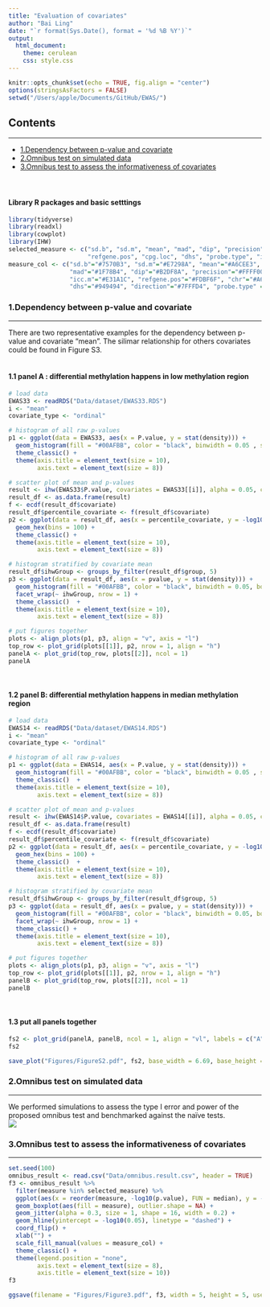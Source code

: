 ```yaml
---
title: "Evaluation of covariates"
author: "Bai Ling"
date: "`r format(Sys.Date(), format = '%d %B %Y')`"
output: 
  html_document:
    theme: cerulean
    css: style.css
---
```


```r
knitr::opts_chunk$set(echo = TRUE, fig.align = "center")
options(stringsAsFactors = FALSE)
setwd("/Users/apple/Documents/GitHub/EWAS/")
```

## Contents
***
- [1.Dependency between p-value and covariate](#dependency)
- [2.Omnibus test on simulated data](#simulated)
- [3.Omnibus test to assess the informativeness of covariates](#real)
<br>
<br>
<br>

#### Library R packages and basic setttings
    
```r
library(tidyverse)
library(readxl)
library(cowplot)
library(IHW)
selected_measure <- c("sd.b", "sd.m", "mean", "mad", "dip", "precision", "direction", "chr",
                      "refgene.pos", "cpg.loc", "dhs", "probe.type", "icc.b", "icc.m")
measure_col <- c("sd.b"="#7570B3", "sd.m"="#E7298A", "mean"="#A6CEE3", 
                 "mad"="#1F78B4", "dip"="#B2DF8A", "precision"="#FFFF00", "icc.b"="#FB9A99", 
                 "icc.m"="#E31A1C", "refgene.pos"="#FDBF6F", "chr"="#A6761D", "cpg.loc"="#1B9E77",
                 "dhs"="#949494", "direction"="#7FFFD4", "probe.type" ="#FFE4E1")
```

### 1.Dependency between p-value and covariate {#dependency}
***
There are two representative examples for the dependency between p-value and covariate "mean". The silimar relationship for others covariates could be found in Figure S3.
<br>
<br>

#### 1.1 panel A : differential methylation happens in low methylation region 
```r
# load data
EWAS33 <- readRDS("Data/dataset/EWAS33.RDS")
i <- "mean"
covariate_type <- "ordinal"

# histogram of all raw p-values
p1 <- ggplot(data = EWAS33, aes(x = P.value, y = stat(density))) + 
  geom_histogram(fill = "#00AFBB", color = "black", binwidth = 0.05 , size = 0.05, boundary = 0) +
  theme_classic() +
  theme(axis.title = element_text(size = 10),
        axis.text = element_text(size = 8))

# scatter plot of mean and p-values
result <- ihw(EWAS33$P.value, covariates = EWAS33[[i]], alpha = 0.05, covariate_type = covariate_type)
result_df <- as.data.frame(result)
f <- ecdf(result_df$covariate)
result_df$percentile_covariate <- f(result_df$covariate)
p2 <- ggplot(data = result_df, aes(x = percentile_covariate, y = -log10(pvalue))) + 
  geom_hex(bins = 100) + 
  theme_classic() +
  theme(axis.title = element_text(size = 10),
        axis.text = element_text(size = 8))

# histogram stratified by covariate mean
result_df$ihwGroup <- groups_by_filter(result_df$group, 5)
p3 <- ggplot(data = result_df, aes(x = pvalue, y = stat(density))) + 
  geom_histogram(fill = "#00AFBB", color = "black", binwidth = 0.05, boundary = 0, size = 0.05) +
  facet_wrap(~ ihwGroup, nrow = 1) + 
  theme_classic()  +
  theme(axis.title = element_text(size = 10),
        axis.text = element_text(size = 8))

# put figures together
plots <- align_plots(p1, p3, align = "v", axis = "l")
top_row <- plot_grid(plots[[1]], p2, nrow = 1, align = "h")
panelA <- plot_grid(top_row, plots[[2]], ncol = 1)
panelA
```
<br>

#### 1.2 panel B: differential methylation happens in median methylation region 
```r
# load data
EWAS14 <- readRDS("Data/dataset/EWAS14.RDS")
i <- "mean"
covariate_type <- "ordinal"

# histogram of all raw p-values
p1 <- ggplot(data = EWAS14, aes(x = P.value, y = stat(density))) + 
  geom_histogram(fill = "#00AFBB", color = "black", binwidth = 0.05 , size = 0.05, boundary = 0) +
  theme_classic()  +
  theme(axis.title = element_text(size = 10),
        axis.text = element_text(size = 8))

# scatter plot of mean and p-values
result <- ihw(EWAS14$P.value, covariates = EWAS14[[i]], alpha = 0.05, covariate_type = covariate_type)
result_df <- as.data.frame(result)
f <- ecdf(result_df$covariate)
result_df$percentile_covariate <- f(result_df$covariate)
p2 <- ggplot(data = result_df, aes(x = percentile_covariate, y = -log10(pvalue))) + 
  geom_hex(bins = 100) + 
  theme_classic()  +
  theme(axis.title = element_text(size = 10),
        axis.text = element_text(size = 8))

# histogram stratified by covariate mean
result_df$ihwGroup <- groups_by_filter(result_df$group, 5)
p3 <- ggplot(data = result_df, aes(x = pvalue, y = stat(density))) + 
  geom_histogram(fill = "#00AFBB", color = "black", binwidth = 0.05, boundary = 0, size = 0.05) +
  facet_wrap(~ ihwGroup, nrow = 1) + 
  theme_classic() +
  theme(axis.title = element_text(size = 10),
        axis.text = element_text(size = 8))

# put figures together
plots <- align_plots(p1, p3, align = "v", axis = "l")
top_row <- plot_grid(plots[[1]], p2, nrow = 1, align = "h")
panelB <- plot_grid(top_row, plots[[2]], ncol = 1)
panelB
```
<br>

#### 1.3 put all panels together
```r
fs2 <- plot_grid(panelA, panelB, ncol = 1, align = "vl", labels = c("A", "B"), label_size = 18)
fs2
```

```r
save_plot("Figures/FigureS2.pdf", fs2, base_width = 6.69, base_height = 8)
```

### 2.Omnibus test on simulated data {#simulated}
***
We performed simulations to assess the type I error and power of the proposed omnibus test and benchmarked against the naïve tests.
<br>
![](Figures/Figure2.png)
<br>



### 3.Omnibus test to assess the informativeness of covariates {#real}
***
```r
set.seed(100)
omnibus_result <- read.csv("Data/omnibus.result.csv", header = TRUE)
f3 <- omnibus_result %>%
  filter(measure %in% selected_measure) %>%
  ggplot(aes(x = reorder(measure, -log10(p.value), FUN = median), y = -log10(p.value))) +
  geom_boxplot(aes(fill = measure), outlier.shape = NA) + 
  geom_jitter(alpha = 0.3, size = 1, shape = 16, width = 0.2) +
  geom_hline(yintercept = -log10(0.05), linetype = "dashed") +
  coord_flip() +
  xlab("") +
  scale_fill_manual(values = measure_col) +
  theme_classic() +
  theme(legend.position = "none", 
        axis.text = element_text(size = 8),
        axis.title = element_text(size = 10))
f3
```

```r
ggsave(filename = "Figures/Figure3.pdf", f3, width = 5, height = 5, useDingbats = FALSE)
```

